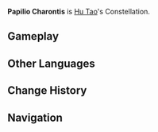 {{Constellation Overview Infobox
|title     = Papilio Charontis
|character = Hu Tao
|meaning   = Butterfly of Charon
}}
'''Papilio Charontis''' is [[Hu Tao]]'s Constellation.

==Gameplay==
{{Constellation Table|Hu Tao}}

==Other Languages==
{{Other Languages
|en      = Papilio Charontis
|en_lang = la
|en_tl   = Butterfly of Charon
|zhs     = 引蝶座
|zhs_rm  = Yǐndié-zuò
|zht     = 引蝶座
|zht_rm  = Yǐndié-zuò
|zh_tl   = Guiding Butterfly Constellation
|ja      = 彼岸蝶座
|ja_rm   = Higan Chou-za
|ja_tl   = {{w|Pāramitā}} Butterfly Constellation
|ko      = 나비 자리
|ko_rm   = Nabi Jari
|ko_tl   = Butterfly Constellation
|es      = Papilio Charontis
|fr      = Papilio Charontis
|ru      = Бабочка Харона
|ru_tl   = Charon's Butterfly
|th      = Papilio Charontis
|vi      = {{tt|Cung|宫}} {{tt|Dẫn Điệp|引蝶}}
|vi_tl   = Guiding Butterfly Constellation{{Sino|vi|part=1}}
|de      = Papilio Charontis
|id      = Papilio Charontis
|pt      = Papilio Charontis
}}

==Change History==
{{Change History|1.3}}

==Navigation==
{{Constellation Navbox}}